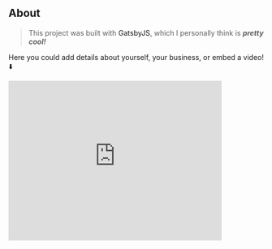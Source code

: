 ## About

> This project was built with <span class="contact-link"><a hef="https://www.gatsbyjs.org/">GatsbyJS</a></span>, which I personally think is **_pretty cool!_**

Here you could add details about yourself, your business, or embed a video! ⬇️

<div class="video-responsive">
<iframe width="420" height="315" src="https://www.youtube.com/embed/vcmjDPDOk7c" frameborder="0" allow="accelerometer; autoplay; encrypted-media; gyroscope; picture-in-picture" allowfullscreen></iframe>
</div>
